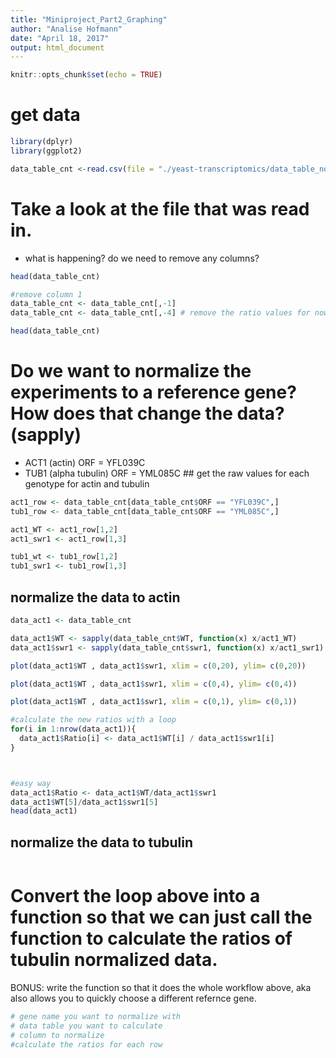 ```yaml
---
title: "Miniproject_Part2_Graphing"
author: "Analise Hofmann"
date: "April 18, 2017"
output: html_document
---
```


```r
knitr::opts_chunk$set(echo = TRUE)
```
# get data
```r
library(dplyr)
library(ggplot2)

data_table_cnt <-read.csv(file = "./yeast-transcriptomics/data_table_normal.csv")

```

# Take a look at the file that was read in. 
 - what is happening? do we need to remove any columns?
```r
head(data_table_cnt)

#remove column 1
data_table_cnt <- data_table_cnt[,-1]
data_table_cnt <- data_table_cnt[,-4] # remove the ratio values for now

head(data_table_cnt)

```

# Do we want to normalize the experiments to a reference gene? How does that change the data? (sapply)
  - ACT1 (actin) ORF = YFL039C
  - TUB1 (alpha tubulin) ORF = YML085C
## get the raw values for each genotype for actin and tubulin  
```r
act1_row <- data_table_cnt[data_table_cnt$ORF == "YFL039C",]
tub1_row <- data_table_cnt[data_table_cnt$ORF == "YML085C",]

act1_WT <- act1_row[1,2]
act1_swr1 <- act1_row[1,3]

tub1_wt <- tub1_row[1,2]
tub1_swr1 <- tub1_row[1,3]

```

## normalize the data to actin
```r
data_act1 <- data_table_cnt

data_act1$WT <- sapply(data_table_cnt$WT, function(x) x/act1_WT)
data_act1$swr1 <- sapply(data_table_cnt$swr1, function(x) x/act1_swr1)

plot(data_act1$WT , data_act1$swr1, xlim = c(0,20), ylim= c(0,20))

plot(data_act1$WT , data_act1$swr1, xlim = c(0,4), ylim= c(0,4))

plot(data_act1$WT , data_act1$swr1, xlim = c(0,1), ylim= c(0,1))

#calculate the new ratios with a loop
for(i in 1:nrow(data_act1)){
  data_act1$Ratio[i] <- data_act1$WT[i] / data_act1$swr1[i]  
}



#easy way
data_act1$Ratio <- data_act1$WT/data_act1$swr1
data_act1$WT[5]/data_act1$swr1[5]
head(data_act1)
```

## normalize the data to tubulin
```r


```


# Convert the loop above into a function so that we can just call the function to calculate the ratios of tubulin normalized data.
BONUS: write the function so that it does the whole workflow above, aka also allows you to quickly choose a different refernce gene. 

```r
# gene name you want to normalize with
# data table you want to calculate
# column to normalize
#calculate the ratios for each row 





```

